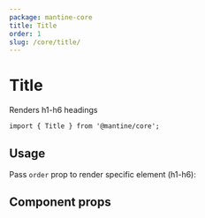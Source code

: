 ```yaml
---
package: mantine-core
title: Title
order: 1
slug: /core/title/
---
```



# Title

Renders h1-h6 headings

<PageHeader
  source="mantine-core/src/Title/Title.tsx"
  docs="core/Title.mdx"
  package="@mantine/core"
/>

```tsx
import { Title } from '@mantine/core';
```

## Usage

Pass `order` prop to render specific element (h1-h6):

<TitleBaseDemo />

## Component props

<PropsTable component="Title" />
